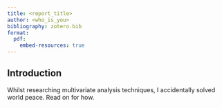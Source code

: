 ```yaml
---
title: <report_title>
author: <who_is_you>
bibliography: zotero.bib
format:
  pdf:
    embed-resources: true
---
```


## Introduction

Whilst researching multivariate analysis techniques, I accidentally solved world peace. Read on for how.
